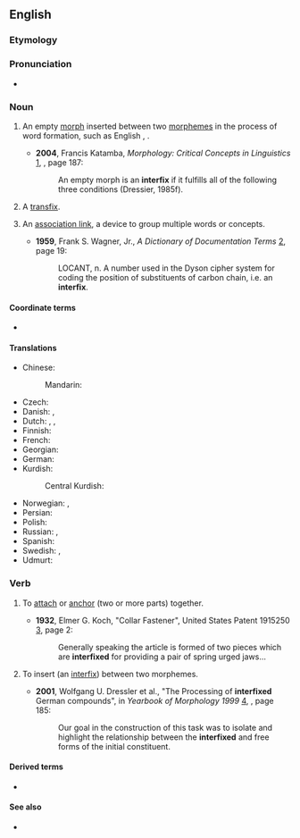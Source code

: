 ==English==

===Etymology===
{{prefix|en|inter|fix}}

===Pronunciation===
* {{hyphenation|en|in|ter|fix}}

===Noun===
{{wikipedia}}
{{en-noun}}

# {{senseid|en|inserted between}} {{lb|en|linguistic morphology}} An empty [[morph]] inserted between two [[morphemes]] in the process of word formation, such as English {{m|en|-o-}}, {{m|en|-i-}}.
#* '''2004''', Francis Katamba, ''Morphology: Critical Concepts in Linguistics'' [http://books.google.com/books?id=QBsKpjIh3J8C], {{ISBN|0415270790}}, page 187:
#*: An empty morph is an '''interfix''' if it fulfills all of the following three conditions (Dressier, 1985f).
# {{lb|en|linguistic morphology}} A [[transfix]].
# {{lb|en|computing|information retrieval|dated}} An [[association link]], a device to group multiple words or concepts.
#* '''1959''', Frank S. Wagner, Jr., ''A Dictionary of Documentation Terms'' [http://books.google.com/books?id=MlgZAAAAMAAJ], page 19:
#*: LOCANT, n. A number used in the Dyson cipher system for coding the position of substituents of carbon chain, i.e. an '''interfix'''.

====Coordinate terms====
* {{affixes}}

====Translations====
{{trans-top|an empty morph inserted between two morphemes}}
* Chinese:
*: Mandarin: {{t-needed|cmn}}
* Czech: {{t|cs|interfix|m}}
* Danish: {{t+|da|bindebogstav|c}}, {{t+|da|interfiks|n}}
* Dutch: {{t+|nl|tussenklank|m}}, {{t+|nl|verbindingsklank|m}}, {{t+|nl|bindmorfeem|n}}
* Finnish: {{t|fi|interfiksi}}
* French: {{t+|fr|interfixe|m}}
* Georgian: {{t|ka|ინტერფიქსი}}
* German: {{t+|de|Fugenelement|n}}
* Kurdish:
*: Central Kurdish: {{t|ckb|نێوانگِر}}
{{trans-mid}}
* Norwegian: {{t|no|fugemorfem|n}}, {{t|no|interfiks|n}}
* Persian: {{t|fa|میان‌وند|tr=miyân-vand|sc=fa-Arab}}
* Polish: {{t+|pl|międzyrostek|m}}
* Russian: {{t+|ru|интерфикс|m|sc=Cyrl}} {{qualifier|formal}}, {{t|ru|соединительный аффикс|f|sc=Cyrl}} {{qualifier|formal}}
* Spanish: {{t+|es|interfijo|m}}
* Swedish: {{t+|sv|fogemorfem|n}}, {{t+|sv|interfix|n}}
* Udmurt: {{t|udm|висӥтэт}}
{{trans-bottom}}

===Verb===
{{en-verb}}

# {{lb|en|engineering|transitive}} To [[attach]] or [[anchor]] (two or more parts) together.
#* '''1932''', Elmer G. Koch, "Collar Fastener", United States Patent 1915250 [http://www.google.com/patents?id=tpZPAAAAEBAJ], page 2:
#*: Generally speaking the article is formed of two pieces which are '''interfixed''' for providing a pair of spring urged jaws...
# {{lb|en|linguistic morphology|transitive}} To insert (an [[interfix]]) between two morphemes.
#* '''2001''', Wolfgang U. Dressler et al., "The Processing of '''interfixed''' German compounds", in ''Yearbook of Morphology 1999'' [http://books.google.com/books?id=igymN2VyWB8C], {{ISBN|079236631X}}, page 185:
#*: Our goal in the construction of this task was to isolate and highlight the relationship between the '''interfixed''' and free forms of the initial constituent.

====Derived terms====
* {{l|en|interfixation}}

====See also====
* {{l|en|epenthesis}}